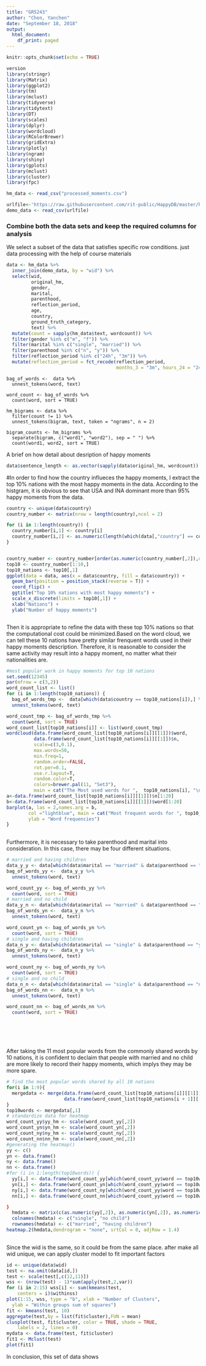 ---
title: "GR5243"
author: "Chen, Yanchen"
date: "September 18, 2018"
output:
  html_document:
    df_print: paged
---

```{r setup, include=FALSE}
knitr::opts_chunk$set(echo = TRUE)
```



```{r warning=FALSE}
version 
library(stringr)
library(Matrix)
library(ggplot2)
library(tm)
library(mclust)
library(tidyverse)
library(tidytext)
library(DT)
library(scales)
library(dplyr)
library(wordcloud)
library(RColorBrewer)
library(gridExtra)
library(plotly)
library(ngram)
library(shiny) 
library(gplots)
library(mclust)
library(cluster)
library(fpc)
```

```{r load data, warning=FALSE, message=FALSE}
hm_data <- read_csv("processed_moments.csv")

urlfile<-'https://raw.githubusercontent.com/rit-public/HappyDB/master/happydb/data/demographic.csv'
demo_data <- read_csv(urlfile)
```

### Combine both the data sets and keep the required columns for analysis

We select a subset of the data that satisfies specific row conditions.
just data processing with the help of course materials
```{r combining data, warning=FALSE, message=FALSE}
data <- hm_data %>%
  inner_join(demo_data, by = "wid") %>%
  select(wid,
         original_hm,
         gender, 
         marital, 
         parenthood,
         reflection_period,
         age, 
         country, 
         ground_truth_category, 
         text) %>%
  mutate(count = sapply(hm_data$text, wordcount)) %>%
  filter(gender %in% c("m", "f")) %>%
  filter(marital %in% c("single", "married")) %>%
  filter(parenthood %in% c("n", "y")) %>%
  filter(reflection_period %in% c("24h", "3m")) %>%
  mutate(reflection_period = fct_recode(reflection_period, 
                                        months_3 = "3m", hours_24 = "24h"))
```

```{ bag of words, warning=FALSE, message=FALSE}
bag_of_words <-  data %>%
  unnest_tokens(word, text)

word_count <- bag_of_words %>%
  count(word, sort = TRUE)
```


```{}
hm_bigrams <- data %>%
  filter(count != 1) %>%
  unnest_tokens(bigram, text, token = "ngrams", n = 2)

bigram_counts <- hm_bigrams %>%
  separate(bigram, c("word1", "word2"), sep = " ") %>%
  count(word1, word2, sort = TRUE)

```

A brief on how detail about desription of happy moments
```{r}

data$sentence_length <- as.vector(sapply(data$original_hm, wordcount))
```
#In order to find how the country influeces the happy moments, I extract the top 10% nations with the most happy moments in the data. According to the histgram, it is obvious to see that USA and INA dominant more than 95% happy moments from the data. 
```{r warning=FALSE}
country <- unique(data$country)
country_number <- matrix(nrow = length(country),ncol = 2)

for (i in 1:length(country)) {
  country_number[i,1] <- country[i]
  country_number[i,2] <- as.numeric(length(which(data[,"country"] == country[i])))
}


country_number <- country_number[order(as.numeric(country_number[,2]),decreasing = T),]
top10 <- country_number[1:10,]
top10_nations <- top10[,1]
ggplot(data = data, aes(x = data$country, fill = data$country)) + 
  geom_bar(position = position_stack(reverse = T)) +
  coord_flip() +
  ggtitle("Top 10% nations with most happy moments") +
  scale_x_discrete(limits = top10[,1]) +
  xlab("Nations") +
  ylab("Number of happy moments") 



```
Then it is appropriate to refine the data with these top 10% nations so that the computational cost could be minimized.Based on the word cloud, we can tell these 10 nations have pretty similar frenquent words used in their happy moments description. Therefore, it is reasonable to consider the same activity may result into a happy moment, no matter what their nationalities are. 
```{r bag of words, warning=FALSE, message=FALSE}
#most popular work in happy moments for top 10 nations
set.seed(12345)
par(mfrow = c(3,2))
word_count_list <- list()
for (i in 1:length(top10_nations)) {
  bag_of_words_tmp <-  data[which(data$country == top10_nations[i]),] %>%
  unnest_tokens(word, text)

word_count_tmp <- bag_of_words_tmp %>%
  count(word, sort = TRUE)
word_count_list[top10_nations[i]] <- list(word_count_tmp)
wordcloud(data.frame(word_count_list[top10_nations[i]][[1]])$word, 
          data.frame(word_count_list[top10_nations[i]][[1]])$n,
          scale=c(3,0.1),
          max.words=50,
          min.freq=1,
          random.order=FALSE,
          rot.per=0.1,
          use.r.layout=T,
          random.color=T,
          colors=brewer.pal(11, "Set3"),
          main = cat("The Most used words for ",  top10_nations[i], "\n"))
a<-data.frame(word_count_list[top10_nations[i]][[1]])$n[1:20]
b<-data.frame(word_count_list[top10_nations[i]][[1]])$word[1:20]
barplot(a, las = 2,names.arg = b,
        col ="lightblue", main = cat("Most frequent words for ", top10_nations[i]),
        ylab = "Word frequencies") 
}
 


```

Furthermore, it is necessary to take parenthood and marital into consideration. In this case, there may be four different situations. 
```{r}
# married and having children
data_y_y <- data[which(data$marital == "married" & data$parenthood == "y"),]
bag_of_words_yy <-  data_y_y %>%
  unnest_tokens(word, text)

word_count_yy <- bag_of_words_yy %>%
  count(word, sort = TRUE)
# married and no child
data_y_n <- data[which(data$marital == "married" & data$parenthood == "n"),]
bag_of_words_yn <-  data_y_n %>%
  unnest_tokens(word, text)

word_count_yn <- bag_of_words_yn %>%
  count(word, sort = TRUE)
# single and having children
data_n_y <- data[which(data$marital == "single" & data$parenthood == "y"),]
bag_of_words_ny <-  data_n_y %>%
  unnest_tokens(word, text)

word_count_ny <- bag_of_words_ny %>%
  count(word, sort = TRUE)
# single and no child
data_n_n <- data[which(data$marital == "single" & data$parenthood == "n"),]
bag_of_words_nn <-  data_n_n %>%
  unnest_tokens(word, text)

word_count_nn <- bag_of_words_nn %>%
  count(word, sort = TRUE)







```
After taking the 11 most popular words from the commonly shared words by 10 nations, it is confident to declaim that people with married and no child are more likely to record their happy moments, which implys they may be more spare. 
```{r}

# find the most popular words shared by all 10 nations
for(i in 1:9){
  mergedata <- merge(data.frame(word_count_list[top10_nations[i]][[1]])[1:30,], 
                     data.frame(word_count_list[top10_nations[i + 1]][[1]])[1:30,], by = "word")
}
top10words <- mergedata[,1]
# standardize data for heatmap
word_count_yy$yy_hm <- scale(word_count_yy[,2])
word_count_yn$yn_hm <- scale(word_count_yn[,2])
word_count_ny$ny_hm <- scale(word_count_ny[,2])
word_count_nn$nn_hm <- scale(word_count_nn[,2])
#generating the heatmap()
yy <- c()
yn <- data.frame()
ny <- data.frame()
nn <- data.frame()
#for (i in 1:length(top10words)) {
  yy[i,] <- data.frame(word_count_yy[which(word_count_yy$word == top10words[i]),c(1,3)])
  yn[i,] <- data.frame(word_count_yn[which(word_count_yy$word == top10words[i]),c(1,3)])  
  ny[i,] <- data.frame(word_count_ny[which(word_count_yy$word == top10words[i]),c(1,3)])  
  nn[i,] <- data.frame(word_count_nn[which(word_count_yy$word == top10words[i]),c(1,3)])

}
  hmdata <- matrix(c(as.numeric(yy[,2]), as.numeric(yn[,2]), as.numeric(ny[,2]), as.numeric(nn[,2])), 2, 2, byrow = F)
  colnames(hmdata) <- c("single", "no child")
  rownames(hmdata) <- c("married", "having children")
heatmap.2(hmdata,dendrogram = "none", srtCol = 0, adjRow = 1.4)
  
```
Since the wid is the same, so it could be from the same place. after make all wid unique, we can apply cluster model to fit important factors
```{r}
id <- unique(data$wid)
test <- na.omit(data[id,])
test <- scale(test[,c(12,11)])
wss <- (nrow(test) - 1)*sum(apply(test,2,var))
for (i in 2:15) wss[i] <- sum(kmeans(test, 
  	centers = i)$withinss)
plot(1:15, wss, type = "b", xlab = "Number of Clusters",
  ylab = "Within groups sum of squares")
fit <- kmeans(test, 10)
aggregate(test,by = list(fit$cluster),FUN = mean)
clusplot(test, fit$cluster, color = TRUE, shade = TRUE, 
  	labels = 2, lines = 0)
mydata <- data.frame(test, fit$cluster)
fit1 <- Mclust(test)
plot(fit1)
```
  
In conclusion, this set of data shows 





































